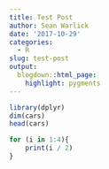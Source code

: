 ```yaml
---
title: Test Post
author: Sean Warlick
date: '2017-10-29'
categories:
  - R
slug: test-post
output: 
  blogdown::html_page: 
    highlight: pygments
---
```

  
```r
library(dplyr)
dim(cars)
head(cars)
```

```r
for (i in 1:4){
    print(i / 2)
}
```